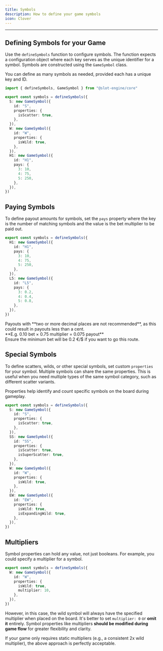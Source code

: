 ```yaml
---
title: Symbols
description: How to define your game symbols
icon: Clover
---
```


---

## Defining Symbols for your Game

Use the `defineSymbols` function to configure symbols. The function expects a configuration object
where each key serves as the unique identifier for a symbol. Symbols are constructed using the `GameSymbol` class.

You can define as many symbols as needed, provided each has a unique key and ID.

```ts lineNumbers
import { defineSymbols, GameSymbol } from "@slot-engine/core"

export const symbols = defineSymbols({
  S: new GameSymbol({
    id: "S",
    properties: {
      isScatter: true,
    },
  }),
  W: new GameSymbol({
    id: "W",
    properties: {
      isWild: true,
    },
  }),
  H1: new GameSymbol({
    id: "H1",
    pays: {
      3: 10,
      4: 75,
      5: 250,
    },
  }),
})
```

## Paying Symbols

To define payout amounts for symbols, set the `pays` property where the key is the number
of matching symbols and the value is the bet multiplier to be paid out.

```ts lineNumbers
export const symbols = defineSymbols({
  H1: new GameSymbol({
    id: "H1",
    pays: {
      3: 10,
      4: 75,
      5: 250,
    },
  }),
  L5: new GameSymbol({
    id: "L5",
    pays: {
      3: 0.2,
      4: 0.4,
      5: 0.8,
    },
  }),
})
```

<Callout title="Decimal places">
  Payouts with **two or more decimal places are not recommended**, as this could result in payouts less than a cent.<br/>
  **E.g. 0.10 bet × 0.75 multiplier = 0.075 payout**<br/>
  Ensure the minimum bet will be 0.2 €/$ if you want to go this route.
</Callout>

## Special Symbols

To define scatters, wilds, or other special symbols, set custom `properties` for your symbol.
Multiple symbols can share the same properties. This is useful when you need multiple types
of the same symbol category, such as different scatter variants.

Properties help identify and count specific symbols on the board during gameplay.

```ts lineNumbers
export const symbols = defineSymbols({
  S: new GameSymbol({
    id: "S",
    properties: {
      isScatter: true,
    },
  }),
  SS: new GameSymbol({
    id: "SS",
    properties: {
      isScatter: true,
      isSuperScatter: true,
    },
  }),
  W: new GameSymbol({
    id: "W",
    properties: {
      isWild: true,
    },
  }),
  EW: new GameSymbol({
    id: "EW",
    properties: {
      isWild: true,
      isExpandingWild: true,
    },
  }),
})
```

## Multipliers

Symbol properties can hold any value, not just booleans. For example, you could specify a multiplier for a symbol.

```ts lineNumbers
export const symbols = defineSymbols({
  W: new GameSymbol({
    id: "W",
    properties: {
      isWild: true,
      multiplier: 10,
    },
  }),
})
```
However, in this case, the wild symbol will always have the specified multiplier when placed on the board.
It's better to set `multiplier: 0` or **omit it** entirely.
Symbol properties like multipliers **should be modified during game flow** for greater flexibility and clarity.

If your game only requires static multipliers (e.g., a consistent 2x wild multiplier),
the above approach is perfectly acceptable.
